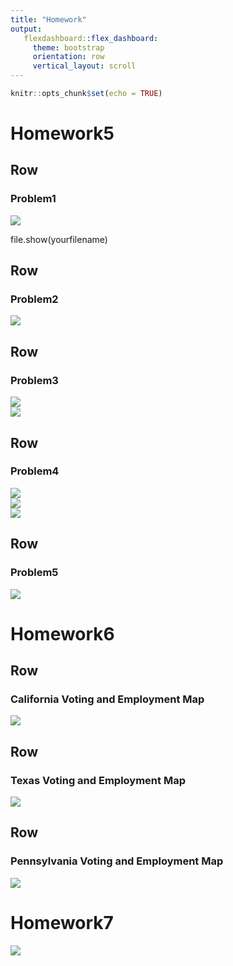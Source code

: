 ```yaml
---
title: "Homework"
output:
   flexdashboard::flex_dashboard:
     theme: bootstrap
     orientation: row
     vertical_layout: scroll
---
```

```r
knitr::opts_chunk$set(echo = TRUE)
```

Homework5
==================

Row
-------------------------------------
### Problem1

<img src="https://github.com/ikiwisline/ANLY-503_Portfolio/blob/main/plot/5.1.png?raw=true">

file.show(yourfilename)


Row
-------------------------------------
### Problem2

<img src="https://github.com/ikiwisline/ANLY-503_Portfolio/blob/main/plot/5.2.png?raw=true">

Row
-------------------------------------
### Problem3

<img src="https://github.com/ikiwisline/ANLY-503_Portfolio/blob/main/plot/5.31.png?raw=true">
<br>
<img src="https://github.com/ikiwisline/ANLY-503_Portfolio/blob/main/plot/5.32.png?raw=true">

Row
-------------------------------------
### Problem4

<img src="https://github.com/ikiwisline/ANLY-503_Portfolio/blob/main/plot/5.41.png?raw=true">
<br>
<img src="https://github.com/ikiwisline/ANLY-503_Portfolio/blob/main/plot/5.42.png?raw=true">
<br>
<img src="https://github.com/ikiwisline/ANLY-503_Portfolio/blob/main/plot/5.43.png?raw=true">

Row
-------------------------------------
### Problem5

<img src="https://github.com/ikiwisline/ANLY-503_Portfolio/blob/main/plot/5.5.png?raw=true">






Homework6
==================

Row
-------------------------------------
### California Voting and Employment Map
<img src="https://github.com/ikiwisline/ANLY-503_Portfolio/blob/main/plot/H6.1.png?raw=true">


Row
-------------------------------------
### Texas Voting and Employment Map
<img src="https://github.com/ikiwisline/ANLY-503_Portfolio/blob/main/plot/H6.2.png?raw=true">


Row
-------------------------------------
### Pennsylvania Voting and Employment Map
<img src="https://github.com/ikiwisline/ANLY-503_Portfolio/blob/main/plot/H6.3.png?raw=true">









Homework7
==================
<img src="https://github.com/ikiwisline/ANLY-503_Portfolio/blob/main/plot/h7.png?raw=true">




